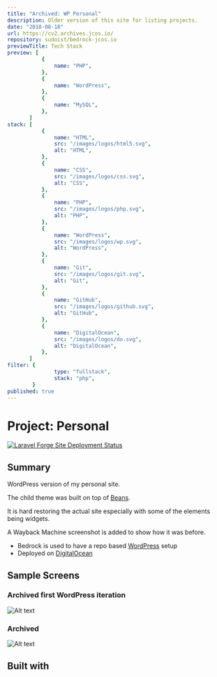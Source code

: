 ```yaml
---
title: "Archived: WP Personal"
description: Older version of this site for listing projects.
date: "2018-08-18"
url: https://cv2.archives.jcos.io/
repository: sudoist/bedrock-jcos.io
previewTitle: Tech Stack
preview: [
           {
               name: "PHP",
           },
           {
               name: "WordPress",
           },
           {
               name: "MySQL",
           },
       ]
stack: [
           {
               name: "HTML",
               src: "/images/logos/html5.svg",
               alt: "HTML",
           },
           {
               name: "CSS",
               src: "/images/logos/css.svg",
               alt: "CSS",
           },
           {
               name: "PHP",
               src: "/images/logos/php.svg",
               alt: "PHP",
           },
           {
               name: "WordPress",
               src: "/images/logos/wp.svg",
               alt: "WordPress",
           },
           {
               name: "Git",
               src: "/images/logos/git.svg",
               alt: "Git",
           },
           {
               name: "GitHub",
               src: "/images/logos/github.svg",
               alt: "GitHub",
           },
           {
               name: "DigitalOcean",
               src: "/images/logos/do.svg",
               alt: "DigitalOcean",
           },
       ]
filter: {
               type: "fullstack",
               stack: "php",
        }
published: true
---
```


# Project: Personal


[![Laravel Forge Site Deployment Status](https://img.shields.io/endpoint?url=https%3A%2F%2Fforge.laravel.com%2Fsite-badges%2F51d4cc65-7cad-40d0-a5c8-7837a69d1779&style=plastic)](https://forge.laravel.com/servers/733512/sites/2290638)


## Summary

WordPress version of my personal site.

The child theme was built on top of [Beans](https://www.getbeans.io/).

It is hard restoring the actual site especially with some of the elements being widgets.

A Wayback Machine screenshot is added to show how it was before.

- Bedrock is used to have a repo based [WordPress](https://wordpress.org/) setup
- Deployed on [DigitalOcean](https://www.digitalocean.com/)


## Sample Screens

### Archived first WordPress iteration

![Alt text](https://res.cloudinary.com/langitlupakintoncloud/image/upload/v1711690236/projects.jcos.io/zxl1vohxfquorsil4hul.png "Archived first WordPress iteration")

### Archived

![Alt text](https://res.cloudinary.com/langitlupakintoncloud/image/upload/c_pad,b_auto:predominant,fl_preserve_transparency/v1710990196/archives/fptnvjuei5dh7nakfkbg.jpg?_s=public-apps "Home")


## Built with
